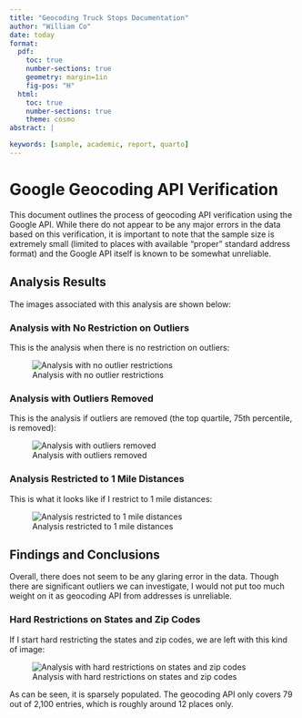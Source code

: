 ```yaml
---
title: "Geocoding Truck Stops Documentation"
author: "William Co"
date: today
format:
  pdf:
    toc: true
    number-sections: true
    geometry: margin=1in
    fig-pos: "H"
  html:
    toc: true
    number-sections: true
    theme: cosmo
abstract: |

keywords: [sample, academic, report, quarto]
---
```



# Google Geocoding API Verification

This document outlines the process of geocoding API verification using the Google API. While there do not appear to be any major errors in the data based on this verification, it is important to note that the sample size is extremely small (limited to places with available "proper" standard address format) and the Google API itself is known to be somewhat unreliable. 

## Analysis Results

The images associated with this analysis are shown below:

### Analysis with No Restriction on Outliers

This is the analysis when there is no restriction on outliers:

![Analysis with no outlier restrictions](Images/Screenshot 2025-08-20 040613.png)

### Analysis with Outliers Removed

This is the analysis if outliers are removed (the top quartile, 75th percentile, is removed):

![Analysis with outliers removed](Images/Screenshot 2025-08-20 040632.png)

### Analysis Restricted to 1 Mile Distances

This is what it looks like if I restrict to 1 mile distances:

![Analysis restricted to 1 mile distances](Images/Screenshot 2025-08-20 040654.png)

## Findings and Conclusions

Overall, there does not seem to be any glaring error in the data. Though there are significant outliers we can investigate, I would not put too much weight on it as geocoding API from addresses is unreliable. 

### Hard Restrictions on States and Zip Codes

If I start hard restricting the states and zip codes, we are left with this kind of image:

![Analysis with hard restrictions on states and zip codes](Images/Screenshot 2025-08-20 041419.png)

As can be seen, it is sparsely populated. The geocoding API only covers 79 out of 2,100 entries, which is roughly around 12 places only. 